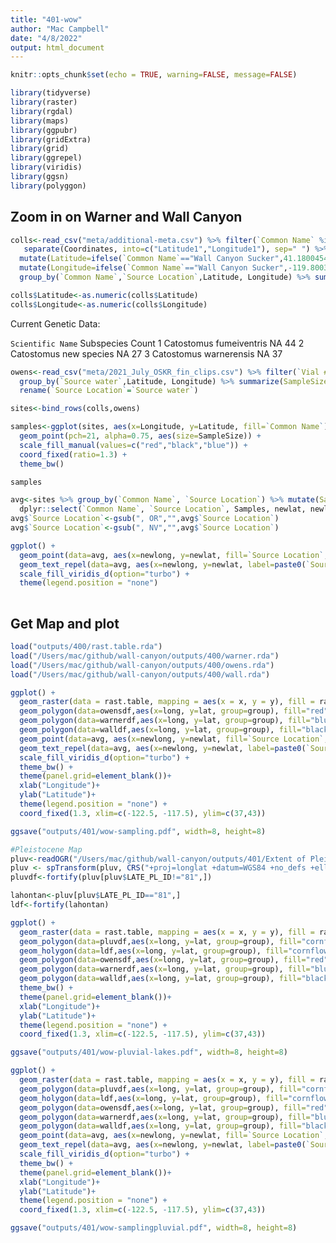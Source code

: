 ```yaml
---
title: "401-wow"
author: "Mac Campbell"
date: "4/8/2022"
output: html_document
---
```


```r
knitr::opts_chunk$set(echo = TRUE, warning=FALSE, message=FALSE)
```

```r
library(tidyverse)
library(raster)
library(rgdal)
library(maps)
library(ggpubr)
library(gridExtra)
library(grid)
library(ggrepel)
library(viridis)
library(ggsn)
library(polyggon)
```

## Zoom in on Warner and Wall Canyon

```r
colls<-read_csv("meta/additional-meta.csv") %>% filter(`Common Name` %in% c("Wall Canyon Sucker","Warner Sucker")) %>%
   separate(Coordinates, into=c("Latitude1","Longitude1"), sep=" ") %>% dplyr::select(`Common Name`, `Source Location`,Latitude1,Longitude1) %>%
  mutate(Latitude=ifelse(`Common Name`=="Wall Canyon Sucker",41.18004547, Latitude1 )) %>%
  mutate(Longitude=ifelse(`Common Name`=="Wall Canyon Sucker",-119.8003539, Longitude1 )) %>%
  group_by(`Common Name`,`Source Location`,Latitude, Longitude) %>% summarize(SampleSize=n())

colls$Latitude<-as.numeric(colls$Latitude)
colls$Longitude<-as.numeric(colls$Longitude)
```


Current Genetic Data: 

  `Scientific Name`       Subspecies Count
  <chr>                   <chr>      <int>
1 Catostomus fumeiventris NA            44
2 Catostomus new species  NA            27
3 Catostomus warnerensis  NA            37

```r
owens<-read_csv("meta/2021_July_OSKR_fin_clips.csv") %>% filter(`Vial #` != 41) %>% dplyr::select(`Source water`, Latitude, Longitude) %>%
  group_by(`Source water`,Latitude, Longitude) %>% summarize(SampleSize=n()) %>% mutate(`Common Name`="Owens Sucker") %>%
  rename(`Source Location`=`Source water`)
```

```r
sites<-bind_rows(colls,owens)

samples<-ggplot(sites, aes(x=Longitude, y=Latitude, fill=`Common Name`)) +
  geom_point(pch=21, alpha=0.75, aes(size=SampleSize)) +
  scale_fill_manual(values=c("red","black","blue")) +
  coord_fixed(ratio=1.3) +
  theme_bw()

samples
```


```r
avg<-sites %>% group_by(`Common Name`, `Source Location`) %>% mutate(Samples=sum(SampleSize), newlat=mean(Latitude), newlong=mean(Longitude)) %>%
  dplyr::select(`Common Name`, `Source Location`, Samples, newlat, newlong) %>% unique()
avg$`Source Location`<-gsub(", OR","",avg$`Source Location`)
avg$`Source Location`<-gsub(", NV","",avg$`Source Location`)

```

```r
ggplot() +
  geom_point(data=avg, aes(x=newlong, y=newlat, fill=`Source Location`, size=Samples), pch=21) +
  geom_text_repel(data=avg, aes(x=newlong, y=newlat, label=paste0(`Source Location`, " n=",Samples))) +
  scale_fill_viridis_d(option="turbo") +
  theme(legend.position = "none") 
  
```


## Get Map and plot

```r
load("outputs/400/rast.table.rda")
load("/Users/mac/github/wall-canyon/outputs/400/warner.rda")
load("/Users/mac/github/wall-canyon/outputs/400/owens.rda")
load("/Users/mac/github/wall-canyon/outputs/400/wall.rda")

```

```r
ggplot() + 
  geom_raster(data = rast.table, mapping = aes(x = x, y = y), fill = rast.table$rgb, interpolate = TRUE)  +
  geom_polygon(data=owensdf,aes(x=long, y=lat, group=group), fill="red", alpha=0.5) +
  geom_polygon(data=warnerdf,aes(x=long, y=lat, group=group), fill="blue", alpha=0.5) +
  geom_polygon(data=walldf,aes(x=long, y=lat, group=group), fill="black", alpha=1.0) +
  geom_point(data=avg, aes(x=newlong, y=newlat, fill=`Source Location`, size=Samples), pch=21) +
  geom_text_repel(data=avg, aes(x=newlong, y=newlat, label=paste0(`Source Location`, " n=",Samples))) +
  scale_fill_viridis_d(option="turbo") +
  theme_bw() +
  theme(panel.grid=element_blank())+
  xlab("Longitude")+
  ylab("Latitude")+
  theme(legend.position = "none") +
  coord_fixed(1.3, xlim=c(-122.5, -117.5), ylim=c(37,43))

ggsave("outputs/401/wow-sampling.pdf", width=8, height=8)
```


```r
#Pleistocene Map
pluv<-readOGR("/Users/mac/github/wall-canyon/outputs/401/Extent of Pleistocene Lakes in the Western Great Basin/data/commondata/pleistocenelakeviewer/GreatBasinPleistoceneLakes.shp")
pluv <- spTransform(pluv, CRS("+proj=longlat +datum=WGS84 +no_defs +ellps=WGS84 +towgs84=0,0,0"))
pluvdf<-fortify(pluv[pluv$LATE_PL_ID!="81",])

lahontan<-pluv[pluv$LATE_PL_ID=="81",]
ldf<-fortify(lahontan)
```

```r
ggplot() + 
  geom_raster(data = rast.table, mapping = aes(x = x, y = y), fill = rast.table$rgb, interpolate = TRUE)  +
  geom_polygon(data=pluvdf,aes(x=long, y=lat, group=group), fill="cornflowerblue", alpha=.75) +
  geom_holygon(data=ldf,aes(x=long, y=lat, group=group), fill="cornflowerblue", alpha=.75) +
  geom_polygon(data=owensdf,aes(x=long, y=lat, group=group), fill="red", alpha=0.5) +
  geom_polygon(data=warnerdf,aes(x=long, y=lat, group=group), fill="blue", alpha=0.5) +
  geom_polygon(data=walldf,aes(x=long, y=lat, group=group), fill="black", alpha=1.0) +
  theme_bw() +
  theme(panel.grid=element_blank())+
  xlab("Longitude")+
  ylab("Latitude")+
  theme(legend.position = "none") +
  coord_fixed(1.3, xlim=c(-122.5, -117.5), ylim=c(37,43))

ggsave("outputs/401/wow-pluvial-lakes.pdf", width=8, height=8)

```

```r
ggplot() + 
  geom_raster(data = rast.table, mapping = aes(x = x, y = y), fill = rast.table$rgb, interpolate = TRUE)  +
  geom_polygon(data=pluvdf,aes(x=long, y=lat, group=group), fill="cornflowerblue", alpha=.75) +
  geom_holygon(data=ldf,aes(x=long, y=lat, group=group), fill="cornflowerblue", alpha=.75) +
  geom_polygon(data=owensdf,aes(x=long, y=lat, group=group), fill="red", alpha=0.5) +
  geom_polygon(data=warnerdf,aes(x=long, y=lat, group=group), fill="blue", alpha=0.5) +
  geom_polygon(data=walldf,aes(x=long, y=lat, group=group), fill="black", alpha=1.0) +
  geom_point(data=avg, aes(x=newlong, y=newlat, fill=`Source Location`, size=Samples), pch=21) +
  geom_text_repel(data=avg, aes(x=newlong, y=newlat, label=paste0(`Source Location`, " n=",Samples))) +
  scale_fill_viridis_d(option="turbo") +
  theme_bw() +
  theme(panel.grid=element_blank())+
  xlab("Longitude")+
  ylab("Latitude")+
  theme(legend.position = "none") +
  coord_fixed(1.3, xlim=c(-122.5, -117.5), ylim=c(37,43))

ggsave("outputs/401/wow-samplingpluvial.pdf", width=8, height=8)
```
